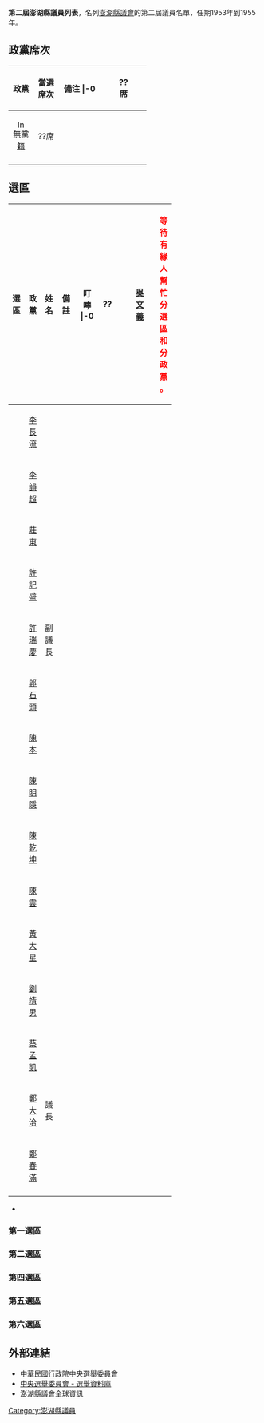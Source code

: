 '''第二屆澎湖縣議員列表'''，名列[[澎湖縣議會|澎湖縣議會]]的第二屆議員名單，任期1953年到1955年。

== 政黨席次 ==
{| class="wikitable" width=55%
!width=15%|政黨 !!width=15%|當選席次 !!width=25%|備注
|-0
| align="center"|{{Kmt|16px}}||align="center"|??席||align="center"|
|-
| align="center"|[[File:Independent_candidate_icon_(TW).svg|16px]] [[無黨籍|無黨籍]]||align="center"|??席||align="center"|
|-
|}

== 選區 ==
{| class="wikitable" width=65%
!width=10%|選區 !!width=15%|政黨 !!width=10%|姓名 !!width=25%|備註 !!width=5%|叮嚀
|-0
| rowspan="16" align="center"|??||align="center"|　||align="center"|[[吳文義|吳文義]]|| ||rowspan="16" align="center"|<span style='color: #ff0000;'>'''等<br>待<br>有<br>緣<br>人<br>幫<br>忙<br>分<br>選<br>區<br>和<br>分<br>政<br>黨<br>。'''</span>
|-
| align="center"|　||align="center"|[[李長流|李長流]]||
|-
| align="center"|　||align="center"|[[李韻超|李韻超]]||
|-
| align="center"|　||align="center"|[[莊東|莊東]]||
|-
| align="center"|　||align="center"|[[許記盛|許記盛]]||
|-
| align="center"|　||align="center"|[[許瑞慶|許瑞慶]]||副議長
|-
| align="center"|　||align="center"|[[郭石頭|郭石頭]]||
|-
| align="center"|　||align="center"|[[陳本|陳本]]||
|-
| align="center"|　||align="center"|[[陳明隱|陳明隱]]||
|-
| align="center"|　||align="center"|[[陳乾坤|陳乾坤]]||
|-
| align="center"|　||align="center"|[[陳雲|陳雲]]||
|-
| align="center"|　||align="center"|[[黃大星|黃大星]]||
|-
| align="center"|　||align="center"|[[劉靖男|劉靖男]]||
|-
| align="center"|　||align="center"|[[蔡孟凱|蔡孟凱]]||
|-
| align="center"|　||align="center"|[[鄭大洽|鄭大洽]]||議長
|-
| align="center"|　||align="center"|[[鄭春滿|鄭春滿]]||
|-

|}
* 

=== 第一選區 ===


=== 第二選區 ===


=== 第四選區 ===


=== 第五選區 ===


=== 第六選區 ===


== 外部連結 ==
* [http://www.cec.gov.tw 中華民國行政院中央選舉委員會] {{Wayback|url=http://www.cec.gov.tw/ |date=20200906141109 }}
* [https://web.archive.org/web/20040908044807/http://210.69.23.140/cec/cechead.asp 中央選舉委員會 - 選舉資料庫]
* [http://www.phcouncil.gov.tw 澎湖縣議會全球資訊] {{Wayback|url=http://www.phcouncil.gov.tw/ |date=20120307134633 }}

[[Category:澎湖縣議員|Category:澎湖縣議員]]